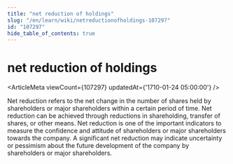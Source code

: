 ```yaml
---
title: "net reduction of holdings"
slug: "/en/learn/wiki/netreductionofholdings-107297"
id: "107297"
hide_table_of_contents: true
---
```



# net reduction of holdings

<ArticleMeta viewCount={107297} updatedAt={'1710-01-24 05:00:00'} />

Net reduction refers to the net change in the number of shares held by shareholders or major shareholders within a certain period of time. Net reduction can be achieved through reductions in shareholding, transfer of shares, or other means. Net reduction is one of the important indicators to measure the confidence and attitude of shareholders or major shareholders towards the company. A significant net reduction may indicate uncertainty or pessimism about the future development of the company by shareholders or major shareholders.
